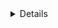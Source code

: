 <Details title="Alternative methods">

For users with a lot of infrastructure in AWS, or who might create or recreate
many instances, consider alternative methods for joining new EC2 instances running
Teleport:

- [Configure Teleport to Automatically Enroll EC2 instances](../../enroll-resources/auto-discovery/servers/ec2-discovery.mdx)
- [Joining Teleport Services via AWS IAM
  Role](../../enroll-resources/agents/join-services-to-your-cluster/aws-iam.mdx)
- [Joining Teleport Services via AWS EC2 Identity Document](../../enroll-resources/agents/join-services-to-your-cluster/aws-ec2.mdx)

</Details>
